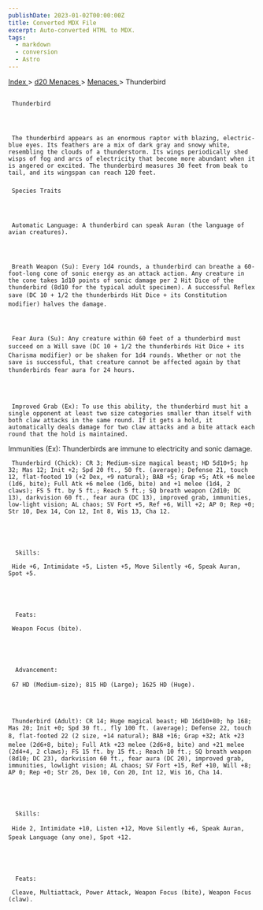 ```yaml
---
publishDate: 2023-01-02T00:00:00Z
title: Converted MDX File
excerpt: Auto-converted HTML to MDX.
tags:
  - markdown
  - conversion
  - Astro
---
```







[
      Index
     ](-index)
     >
     [
      d20 Menaces
     ](menaces-d20-index)
     >
     [
      Menaces
     ](menaces-d20-menaces-index)
     > Thunderbird
    





## 
     Thunderbird
    



     The thunderbird appears as an enormous raptor with blazing, electric-blue eyes. Its feathers are a mix of dark gray and snowy white, resembling the clouds of a thunderstorm. Its wings periodically shed wisps of fog and arcs of electricity that become more abundant when it is angered or excited. The thunderbird measures 30 feet from beak to tail, and its wingspan can reach 120 feet.
    


### 
     Species Traits
    



     Automatic Language: A thunderbird can speak Auran (the language of avian creatures).
    



     Breath Weapon (Su): Every 1d4 rounds, a thunderbird can breathe a 60-foot-long cone of sonic energy as an attack action. Any creature in the cone takes 1d10 points of sonic damage per 2 Hit Dice of the thunderbird (8d10 for the typical adult specimen). A successful Reflex save (DC 10 + 1/2 the thunderbirds Hit Dice + its Constitution modifier) halves the damage.
    



     Fear Aura (Su): Any creature within 60 feet of a thunderbird must succeed on a Will save (DC 10 + 1/2 the thunderbirds Hit Dice + its Charisma modifier) or be shaken for 1d4 rounds. Whether or not the save is successful, that creature cannot be affected again by that thunderbirds fear aura for 24 hours.
    



     Improved Grab (Ex): To use this ability, the thunderbird must hit a single opponent at least two size categories smaller than itself with both claw attacks in the same round. If it gets a hold, it automatically deals damage for two claw attacks and a bite attack each round that the hold is maintained.
Immunities (Ex): Thunderbirds are immune to electricity and sonic damage.
    



     Thunderbird (Chick): CR 3; Medium-size magical beast; HD 5d10+5; hp 32; Mas 12; Init +2; Spd 20 ft., 50 ft. (average); Defense 21, touch 12, flat-footed 19 (+2 Dex, +9 natural); BAB +5; Grap +5; Atk +6 melee (1d6, bite); Full Atk +6 melee (1d6, bite) and +1 melee (1d4, 2 claws); FS 5 ft. by 5 ft.; Reach 5 ft.; SQ breath weapon (2d10; DC 13), darkvision 60 ft., fear aura (DC 13), improved grab, immunities, low-light vision; AL chaos; SV Fort +5, Ref +6, Will +2; AP 0; Rep +0; Str 10, Dex 14, Con 12, Int 8, Wis 13, Cha 12.
    




      Skills:
     
     Hide +6, Intimidate +5, Listen +5, Move Silently +6, Speak Auran, Spot +5.
    




      Feats:
     
     Weapon Focus (bite).
    




      Advancement:
     
     67 HD (Medium-size); 815 HD (Large); 1625 HD (Huge).
    



     Thunderbird (Adult): CR 14; Huge magical beast; HD 16d10+80; hp 168; Mas 20; Init +0; Spd 30 ft., fly 100 ft. (average); Defense 22, touch 8, flat-footed 22 (2 size, +14 natural); BAB +16; Grap +32; Atk +23 melee (2d6+8, bite); Full Atk +23 melee (2d6+8, bite) and +21 melee (2d4+4, 2 claws); FS 15 ft. by 15 ft.; Reach 10 ft.; SQ breath weapon (8d10; DC 23), darkvision 60 ft., fear aura (DC 20), improved grab, immunities, lowlight vision; AL chaos; SV Fort +15, Ref +10, Will +8; AP 0; Rep +0; Str 26, Dex 10, Con 20, Int 12, Wis 16, Cha 14.
    




      Skills:
     
     Hide 2, Intimidate +10, Listen +12, Move Silently +6, Speak Auran, Speak Language (any one), Spot +12.
    




      Feats:
     
     Cleave, Multiattack, Power Attack, Weapon Focus (bite), Weapon Focus (claw).
    




